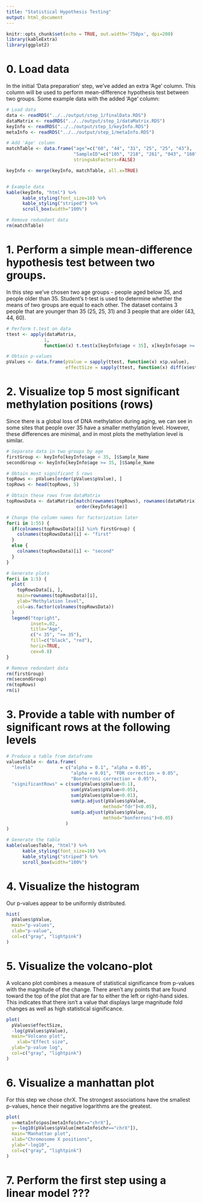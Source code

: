 ```yaml
---
title: "Statistical Hypothesis Testing"
output: html_document
---
```


```r

knitr::opts_chunk$set(echo = TRUE, out.width='750px', dpi=200)
library(kableExtra)
library(ggplot2)

```

#  0. Load data

In the initial 'Data preparation' step, we've added an extra 'Age' column. This column will be used to perform mean-difference hypothesis test between two groups. Some example data with the added 'Age' column:

```r

# Load data
data <- readRDS("../../output/step_1/finalData.RDS")
dataMatrix <- readRDS("../../output/step_1/dataMatrix.RDS")
keyInfo <- readRDS("../../output/step_1/keyInfo.RDS")
metaInfo <- readRDS("../../output/step_1/metaInfo.RDS")

# Add 'Age' column
matchTable <- data.frame("age"=c("60", "44", "31", "25", "25", "43"), 
                         "SampleID"=c("105", "218", "261", "043", "160", "149"),
                         stringsAsFactors=FALSE)

keyInfo <- merge(keyInfo, matchTable, all.x=TRUE)


# Example data
kable(keyInfo, "html") %>%
      kable_styling(font_size=10) %>%
      kable_styling("striped") %>%
      scroll_box(width="100%")

# Remove redundant data
rm(matchTable)

```


# 1. Perform a simple mean-difference hypothesis test between two groups. 

In this step we've chosen two age groups - people aged below 35, and people older than 35. Student's t-test is used to determine whether the means of two groups are equal to each other. The dataset contains 3 people that are younger than 35 (25, 25, 31) and 3 people that are older (43, 44, 60). 

```r

# Perform t.test on data
ttest <- apply(dataMatrix, 
              1, 
              function(x) t.test(x[keyInfo$age < 35], x[keyInfo$age >= 35]))

# Obtain p-values
pValues <- data.frame(pValue = sapply(ttest, function(x) x$p.value),
                      effectSize = sapply(ttest, function(x) diff(x$estimate)))

```

# 2. Visualize top 5 most significant methylation positions (rows)

Since there is a global loss of DNA methylation during aging, we can see in some sites that people over 35 have a smaller methylation level. However, these differences are minimal, and in most plots the methylation level is similar.

```r

# Separate data in two groups by age
firstGroup <- keyInfo[keyInfo$age < 35, ]$Sample_Name
secondGroup <- keyInfo[keyInfo$age >= 35, ]$Sample_Name

# Obtain most significant 5 rows
topRows <- pValues[order(pValues$pValue), ]
topRows <- head(topRows, 5)

# Obtain these rows from dataMatrix
topRowsData <- dataMatrix[match(rownames(topRows), rownames(dataMatrix)), 
                          order(keyInfo$age)]

# Change the column names for factorization later
for(i in 1:55) {
  if(colnames(topRowsData)[i] %in% firstGroup) {
    colnames(topRowsData)[i] <- "first"
  }
  else {
    colnames(topRowsData)[i] <- "second"
  }
}

# Generate plots
for(i in 1:5) {
  plot(
    topRowsData[i, ], 
    main=rownames(topRowsData)[i],
    ylab="Methylation level", 
    col=as.factor(colnames(topRowsData))
  )
  legend("topright", 
         inset=.02, 
         title="Age", 
         c("< 35", ">= 35"), 
         fill=c("black", "red"), 
         horiz=TRUE, 
         cex=0.8)
}

# Remove redundant data
rm(firstGroup)
rm(secondGroup)
rm(topRows)
rm(i)

```

# 3. Provide a table with number of significant rows at the following levels

```r

# Produce a table from dataframe
valuesTable <- data.frame(
  "levels"          = c("alpha = 0.1", "alpha = 0.05",
                        "alpha = 0.01", "FDR correction = 0.05", 
                        "Bonferroni correction = 0.05"),
  "significantRows" = c(sum(pValues$pValue<0.1),
                        sum(pValues$pValue<0.05),
                        sum(pValues$pValue<0.01),
                        sum(p.adjust(pValues$pValue, 
                                    method="fdr")<0.05),
                        sum(p.adjust(pValues$pValue,
                                    method="bonferroni")<0.05)
                      )
)

# Generate the table
kable(valuesTable, "html") %>%
      kable_styling(font_size=10) %>%
      kable_styling("striped") %>%
      scroll_box(width="100%")

```

# 4. Visualize the histogram

Our p-values appear to be uniformly distributed. 

```r

hist(
  pValues$pValue,
  main="p-values",
  xlab="p-value",
  col=c("gray", "lightpink")
)

```

# 5. Visualize the volcano-plot

A volcano plot combines a measure of statistical significance from p-values with the magnitude of the change. There aren't any points that are found toward the top of the plot that are far to either the left or right-hand sides. This indicates that there isn't a value that displays large magnitude fold changes as well as high statistical significance.

```r

plot(
  pValues$effectSize,
  -log(pValues$pValue),
  main="Volcano plot",
	xlab="Effect size",
  ylab="p-value log",
  col=c("gray", "lightpink")
)

```

# 6. Visualize a manhattan plot

For this step we chose chrX. The strongest associations have the smallest p-values, hence their negative logarithms are the greatest. 

```r

plot(
  x=metaInfo$pos[metaInfo$chr=="chrX"],
  y=-log10(pValues$pValue[metaInfo$chr=="chrX"]),
  main="Manhattan plot",
  xlab="Chromosome X positions",
  ylab="-log10",
  col=c("gray", "lightpink")
)

```

# 7. Perform the first step using a linear model ???